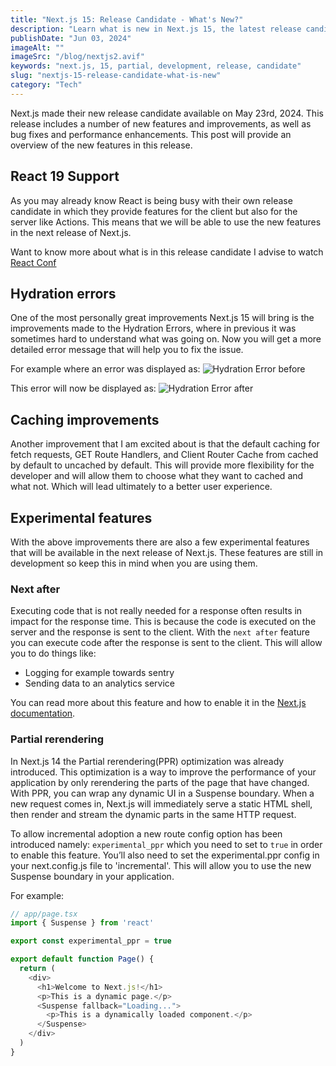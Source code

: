 ```yaml
---
title: "Next.js 15: Release Candidate - What's New?"
description: "Learn what is new in Next.js 15, the latest release candidate for the upcoming version 15.0.0"
publishDate: "Jun 03, 2024"
imageAlt: ""
imageSrc: "/blog/nextjs2.avif"
keywords: "next.js, 15, partial, development, release, candidate"
slug: "nextjs-15-release-candidate-what-is-new"
category: "Tech"
---
```


Next.js made their new release candidate available on May 23rd, 2024. This release includes a number of new features and improvements, as well as bug fixes and performance enhancements. This post will provide an overview of the new features in this release.

## React 19 Support

As you may already know React is being busy with their own release candidate in which they provide features for the client but also for the server like Actions. This means that we will be able to use the new features in the next release of Next.js.

Want to know more about what is in this release candidate I advise to watch [React Conf](https://www.youtube.com/live/T8TZQ6k4SLE?t=1788s)

## Hydration errors

One of the most personally great improvements Next.js 15 will bring is the improvements made to the Hydration Errors, where in previous it was sometimes hard to understand what was going on. Now you will get a more detailed error message that will help you to fix the issue.

For example where an error was displayed as:
<img src="/blog/hydration-before.avif" alt="Hydration Error before" />

This error will now be displayed as:
<img src="/blog/hydration-after.avif" alt="Hydration Error after" />

## Caching improvements

Another improvement that I am excited about is that the default caching for fetch requests, GET Route Handlers, and Client Router Cache from cached by default to uncached by default. This will provide more flexibility for the developer and will allow them to choose what they want to cached and what not. Which will lead ultimately to a better user experience.

## Experimental features

With the above improvements there are also a few experimental features that will be available in the next release of Next.js. These features are still in development so keep this in mind when you are using them.

### Next after

Executing code that is not really needed for a response often results in impact for the response time. This is because the code is executed on the server and the response is sent to the client. With the `next after` feature you can execute code after the response is sent to the client. This will allow you to do things like:

-   Logging for example towards sentry
-   Sending data to an analytics service

You can read more about this feature and how to enable it in the [Next.js documentation](https://nextjs.org/blog/next-15-rc#executing-code-after-a-response-with-nextafter-experimental).

### Partial rerendering

In Next.js 14 the Partial rerendering(PPR) optimization was already introduced. This optimization is a way to improve the performance of your application by only rerendering the parts of the page that have changed. With PPR, you can wrap any dynamic UI in a Suspense boundary. When a new request comes in, Next.js will immediately serve a static HTML shell, then render and stream the dynamic parts in the same HTTP request.

To allow incremental adoption a new route config option has been introduced namely: `experimental_ppr` which you need to set to `true` in order to enable this feature. You’ll also need to set the experimental.ppr config in your next.config.js file to 'incremental'. This will allow you to use the new Suspense boundary in your application.

For example:

```js
// app/page.tsx
import { Suspense } from 'react'

export const experimental_ppr = true

export default function Page() {
  return (
    <div>
      <h1>Welcome to Next.js!</h1>
      <p>This is a dynamic page.</p>
      <Suspense fallback="Loading...">
        <p>This is a dynamically loaded component.</p>
      </Suspense>
    </div>
  )
}
```